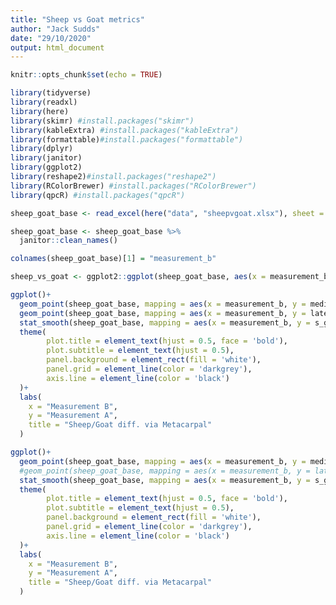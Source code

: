 ```yaml
---
title: "Sheep vs Goat metrics"
author: "Jack Sudds"
date: "29/10/2020"
output: html_document
---
```



```r
knitr::opts_chunk$set(echo = TRUE)
```

```r
library(tidyverse)
library(readxl)
library(here)
library(skimr) #install.packages("skimr")
library(kableExtra) #install.packages("kableExtra")
library(formattable)#install.packages("formattable")
library(dplyr)
library(janitor)
library(ggplot2)
library(reshape2)#install.packages("reshape2")
library(RColorBrewer) #install.packages("RColorBrewer")
library(qpcR) #install.packages("qpcR")
```

```r
sheep_goat_base <- read_excel(here("data", "sheepvgoat.xlsx"), sheet = "Graph", range = "A1:D43" )

sheep_goat_base <- sheep_goat_base %>%
  janitor::clean_names()

colnames(sheep_goat_base)[1] = "measurement_b"
```

```r

sheep_vs_goat <- ggplot2::ggplot(sheep_goat_base, aes(x = measurement_b, y = medial), color = "#ff6666")

ggplot()+
  geom_point(sheep_goat_base, mapping = aes(x = measurement_b, y = medial), color = "#ff6666") +
  geom_point(sheep_goat_base, mapping = aes(x = measurement_b, y = lateral), color = "#7496D2") +
  stat_smooth(sheep_goat_base, mapping = aes(x = measurement_b, y = s_g_division), color = "#000000", method = 'lm', se = FALSE, fullrange = TRUE) +
  theme(
        plot.title = element_text(hjust = 0.5, face = 'bold'),
        plot.subtitle = element_text(hjust = 0.5),
        panel.background = element_rect(fill = 'white'),
        panel.grid = element_line(color = 'darkgrey'),
        axis.line = element_line(color = 'black')
  )+
  labs(
    x = "Measurement B",
    y = "Measurement A",
    title = "Sheep/Goat diff. via Metacarpal"
  )

ggplot()+
  geom_point(sheep_goat_base, mapping = aes(x = measurement_b, y = medial), color = "#ff6666") +
  #geom_point(sheep_goat_base, mapping = aes(x = measurement_b, y = lateral), color = "#7496D2") +
  stat_smooth(sheep_goat_base, mapping = aes(x = measurement_b, y = s_g_division), color = "#000000", method = 'lm', se = FALSE, fullrange = TRUE) +
  theme(
        plot.title = element_text(hjust = 0.5, face = 'bold'),
        plot.subtitle = element_text(hjust = 0.5),
        panel.background = element_rect(fill = 'white'),
        panel.grid = element_line(color = 'darkgrey'),
        axis.line = element_line(color = 'black')
  )+
  labs(
    x = "Measurement B",
    y = "Measurement A",
    title = "Sheep/Goat diff. via Metacarpal"
  )

```

